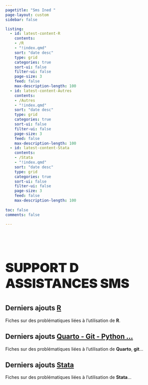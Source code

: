 ```yaml
---
pagetitle: "Sms Ined "
page-layout: custom
sidebar: false

listing:
  - id: latest-content-R
    contents: 
    - /R
    - "!index.qmd"
    sort: "date desc"
    type: grid
    categories: true
    sort-ui: false
    filter-ui: false
    page-size: 3
    feed: false
    max-description-length: 100
  - id: latest-content-Autres
    contents: 
    - /Autres
    - "!index.qmd"
    sort: "date desc"
    type: grid
    categories: true
    sort-ui: false
    filter-ui: false
    page-size: 3
    feed: false
    max-description-length: 100
  - id: latest-content-Stata
    contents: 
    - /Stata
    - "!index.qmd"
    sort: "date desc"
    type: grid
    categories: true
    sort-ui: false
    filter-ui: false
    page-size: 3
    feed: false
    max-description-length: 100
              
toc: false 
comments: false

---
```



:::{.center style="font-size:40px; font-weight:900; padding-top:50px; "}
SUPPORT D ASSISTANCES SMS
:::

<!-- Derniers ajouts R-->

::: {.content-container}
::: {.listing-block}
::: {.zoom-image}


# **Derniers ajouts [R](R/index.qmd)**

Fiches sur des problématiques liées à l'utilisation de **R**.

::: {#latest-content-R}
:::

:::
:::
:::


<!-- Derniers ajouts Autres-->

::: {.content-container}
::: {.listing-block}
::: {.zoom-image}

# **Derniers ajouts [Quarto - Git - Python ...](Autres/index.qmd)**

Fiches sur des problématiques liées à l'utilisation de **Quarto**, **git**...

::: {#latest-content-Autres}
:::

:::
:::
:::

<!-- Derniers ajouts Stata-->

::: {.content-container}
::: {.listing-block}
::: {.zoom-image}

# **Derniers ajouts [Stata](Stata/index.qmd)**

Fiches sur des problématiques liées à l'utilisation de **Stata**...

::: {#latest-content-Stata}
:::

:::
:::
:::

<br>


